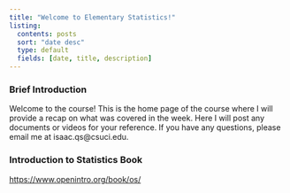 ```yaml
---
title: "Welcome to Elementary Statistics!"
listing:
  contents: posts
  sort: "date desc"
  type: default
  fields: [date, title, description]
---
```


::: {.callout-note collapse="true" icon="false"}
### **Brief Introduction**

Welcome to the course! This is the home page of the course where I will provide a recap on what was covered in the week. Here I will post any documents or videos for your reference. If you have any questions, please email me at isaac.qs\@csuci.edu.
:::

::: {.callout-note collapse="true" icon="false"}
### **Introduction to Statistics Book**

<https://www.openintro.org/book/os/>
:::
